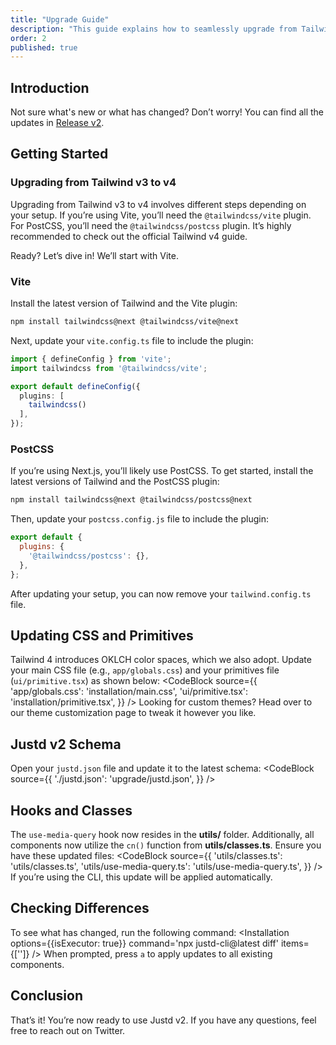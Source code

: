 ```yaml
---
title: "Upgrade Guide"
description: "This guide explains how to seamlessly upgrade from Tailwind 3 to Tailwind 4 and transition from documentation version 1.x to 2.x."
order: 2
published: true
---
```


## Introduction
Not sure what's new or what has changed? Don’t worry! You can find all the updates in [Release v2](/blog/release-v2).

## Getting Started
### Upgrading from Tailwind v3 to v4
Upgrading from Tailwind v3 to v4 involves different steps depending on your setup. If you’re using Vite, you’ll need the `@tailwindcss/vite` plugin. For PostCSS, you’ll need the `@tailwindcss/postcss` plugin. It’s highly recommended to check out the <NewTab href="https://tailwindcss.com/docs/v4-beta#getting-started">official Tailwind v4 guide</NewTab>. 

Ready? Let’s dive in! We’ll start with Vite.

### Vite
Install the latest version of Tailwind and the Vite plugin:
```bash
npm install tailwindcss@next @tailwindcss/vite@next
```
Next, update your `vite.config.ts` file to include the plugin:
```ts {2,6}
import { defineConfig } from 'vite';
import tailwindcss from '@tailwindcss/vite';

export default defineConfig({
  plugins: [
    tailwindcss()
  ],
});
```

### PostCSS
If you’re using Next.js, you’ll likely use PostCSS. To get started, install the latest versions of Tailwind and the PostCSS plugin:
```bash
npm install tailwindcss@next @tailwindcss/postcss@next
```
Then, update your `postcss.config.js` file to include the plugin:
```js {3}
export default {
  plugins: {
    '@tailwindcss/postcss': {},
  },
};
```
After updating your setup, you can now remove your `tailwind.config.ts` file.

## Updating CSS and Primitives
Tailwind 4 introduces OKLCH color spaces, which we also adopt. Update your main CSS file (e.g., `app/globals.css`) and your primitives file (`ui/primitive.tsx`) as shown below:
<CodeBlock
    source={{
        'app/globals.css': 'installation/main.css',
        'ui/primitive.tsx': 'installation/primitive.tsx',
    }} />
Looking for custom themes? Head over to our <NewTab href="/themes">theme customization</NewTab> page to tweak it however you like.

## Justd v2 Schema
Open your `justd.json` file and update it to the latest schema:
<CodeBlock
    source={{
        './justd.json': 'upgrade/justd.json',
    }} />

## Hooks and Classes
The `use-media-query` hook now resides in the **utils/** folder. Additionally, all components now utilize the `cn()` function from **utils/classes.ts**. Ensure you have these updated files:
<CodeBlock
    source={{
        'utils/classes.ts': 'utils/classes.ts',
        'utils/use-media-query.ts': 'utils/use-media-query.ts',
    }} />
<Note>
    If you’re using the CLI, this update will be applied automatically.
</Note>

## Checking Differences
To see what has changed, run the following command:
<Installation options={{isExecutor: true}} command='npx justd-cli@latest diff' items={['']} />
When prompted, press `a` to apply updates to all existing components.

## Conclusion
That’s it! You’re now ready to use Justd v2. If you have any questions, feel free to reach out on <NewTab href="https://x.com/irsyadadl">Twitter</NewTab>.
